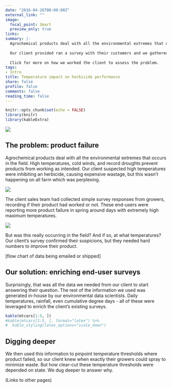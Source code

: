```yaml
---
date: "2016-04-26T00:00:00Z"
external_link: ""
image:
  focal_point: Smart
  preview_only: true
links:
summary: |-
  Agrochemical products deal with all the environmental extremes that occurs in the field. Our client suspected high mid-day air temperatures were preventing an herbicide from working. A simple survey from growers confirmed their suspicions, but they needed hard numbers to improve their product.
  
  Our client provided ran a survey with their customers and we gathered the rest of the data. Though temperature was important, our data scientists uncovered more questions about product performance on farms in different US states.
  
  Click for more on how we worked the client to assess the problem.
tags:
- Intro
title: Temperature impact on herbicide performance
share: false
profile: false
comments: false
reading_time: false
---
```


```r
knitr::opts_chunk$set(echo = FALSE)
library(knitr)
library(kableExtra)
```

<img src="featured.jpg" style="border-radius: 5%;" />

## The problem: product failure

Agrochemical products deal with all the environmental extremes that occurs in the field. High temperatures, cold winds, and record droughts prevent products from working as intended. Our client suspected high temperatures were inhibiting an herbicide, causing expensive wastage, but this wasn’t happening on all farm which was perplexing.

<img src="img2.jpg" style="border-radius: 5%;" />

The client sales team had collected simple survey responses from growers, recording if their product had worked or not. These end-users were reporting more product failure in spring around days with extremely high maximum temperatures.

<img src="img3.jpg" style="border-radius: 5%;" />

But was this really occurring in the field? And if so, at what temperatures? Our client's survey confirmed their suspicions, but they needed hard numbers to improve their product.

[flow chart of data being emailed or shipped]

## Our solution: enriching end-user surveys

Surprisingly, that was all the data we needed from our client to start answering their question. The rest of the information we used was generated in-house by our environmental data scientists. Daily temperatures, rainfall, even cumulative degree days - all of these were leveraged to enrich the client's existing surveys.

```r
kable(mtcars[1:5, ])
#kable(mtcars[1:5, ], format="latex") %>%
#  kable_styling(latex_options="scale_down")
```

## Digging deeper

We then used this information to pinpoint temperature thresholds where product failed, so our client knew when exactly their growers could spray to minimize waste. But how clear-cut these temperature thresholds were depended on state. We dug deeper to answer why.

(Links to other pages)

